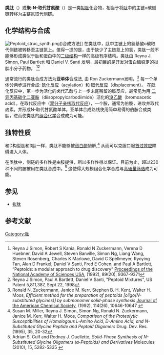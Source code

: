 '''类肽'''（{{lang-en|'''Peptoid'''}}）或'''聚-N-取代甘氨酸'''（{{lang-en|'''Poly-N-substituted glycine'''}}）是一类[[拟肽|拟肽]]化合物，相当于将[[肽|肽]]中的主链α碳侧链转移为主链氮取代侧链。

==化学结构与合成==
[[File:Peptoid_struc_synth.png|frame]]({{lang-en|Sub-monomer}})合成方法]]
在类肽中，肽中主链上的氨基酸α碳取代侧链被转移至主链氮上。值得一提的是，由于缺少了主链氮上的氢，类肽一般不能够形成类似于肽和蛋白中的[[二级结构|二级结构]]一样的高级有序结构。类肽由 Reyna J. Simon, Paul Bartlett 和 Daniel V. Santi 发明，最初目的是开发对蛋白酶稳定的拟肽小分子药物。 <ref>Reyna J Simon, Robert S Kania, Ronald N Zuckermann, Verena D Huebner, David A Jewell, Steven Banville, Simon Ng, Liang Wang, Steven Rosenberg, Charles K Marlowe, David C Spellmeyer, Ryoying Tan, Alan D Frankel, Daniel V Santi, Fred E Cohen, and Paul A Bartlett, “Peptoids: a modular approach to drug discovery” [[Proceedings_of_the_National_Academy_of_Sciences_USA|Proceedings of the National Academy of Sciences USA]], (1992), 89(20), 9367-9371</ref><ref>Reyna J Simon, Paul A Bartlett, Daniel V Santi, "Peptoid Mixtures", US Patent 5,811,387, Sept 22, 1998</ref>

通常流行的类肽合成方法为'''亚单体'''合成法, 由 Ron Zuckermann发明，<ref>Ronald N. Zuckermann, Janice M. Kerr, Stephen B. H. Kent, Walter H. Moos, ''Efficient method for the preparation of peptoids [oligo(N-substituted glycines)] by submonomer solid-phase synthesis'' [[Journal_of_the_American_Chemical_Society|Journal of the American Chemical Society]], (1992), 114(26), 10646-10647 {{DOI|10.1021/ja00052a076}}</ref> 每一个单体分两步进行合成: [[酰化反应|酰化反应]]（acylation）和 [[取代反应|取代反应]]（displacement）。 在酰化反应中，第一步为活化的卤代乙酸与上一步末尾残留的胺反应，最常见为用 [[二异丙基碳化二亚胺|二异丙基碳化二亚胺]]（diisopropylcarbodiimide）活化的[[溴乙酸|溴乙酸]]（bromoacetic acid）。在取代反应中（[[双分子亲核取代反应|双分子亲核取代反应]]），一个胺，通常为伯胺，进攻并取代卤素，并形成N-取代甘氨酸单体。亚单体合成路线使用简单易得的伯胺合成类肽，进而使类肽的[[组合化学|组合化学]]合成成为可能。

==独特性质==
和D构型肽和β肽一样，类肽不能够被[[蛋白酶|蛋白酶]]酶解,<ref>Susan M. Miller, Reyna J. Simon, Simon Ng, Ronald N. Zuckermann, Janice M. Kerr, Walter H. Moos, ''Comparison of the Proteolytic Susceptibilities of Homologous L-Amino Acid, D-Amino Acid, and N-Substituted Glycine Peptide and Peptoid Oligomers'' Drug. Dev. Res. (1995), 35, 20-32</ref> 从而可以克服口服[[首过效应|首过效应]]障碍进入人体。

在类肽中，侧链的多样性是由胺提供，所以多样性得以保证。目前为止，超过230种不同的胺被用在类肽合成中。<ref>Adrian S. Culf and Rodney J. Ouellette, ''Solid-Phase Synthesis of N-Substituted Glycine Oligomers (α-Peptoids) and Derivatives'' Molecules (2010), 15, 5282-5335 {{DOI|10.3390/molecules15085282}}</ref> 这使得大规模组合化学合成与[[高通量筛选|高通量筛选]]成为可能。

==参见==
*[[拟肽|拟肽]]

==参考文献==
{{Reflist|2}}

[[Category:肽|Category:肽]]